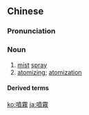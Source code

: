 {{also|喷雾}}
==Chinese==
{{zh-forms|s=喷雾}}

===Pronunciation===
{{zh-pron
|m=pēnwù
|c=pan3 mou6
|cat=n
}}

===Noun===
{{zh-noun}}

# [[mist]] [[spray]]
# [[atomizing]]; [[atomization]]

====Derived terms====
{{zh-der|噴霧器}}

[[ko:噴霧]]
[[ja:噴霧]]